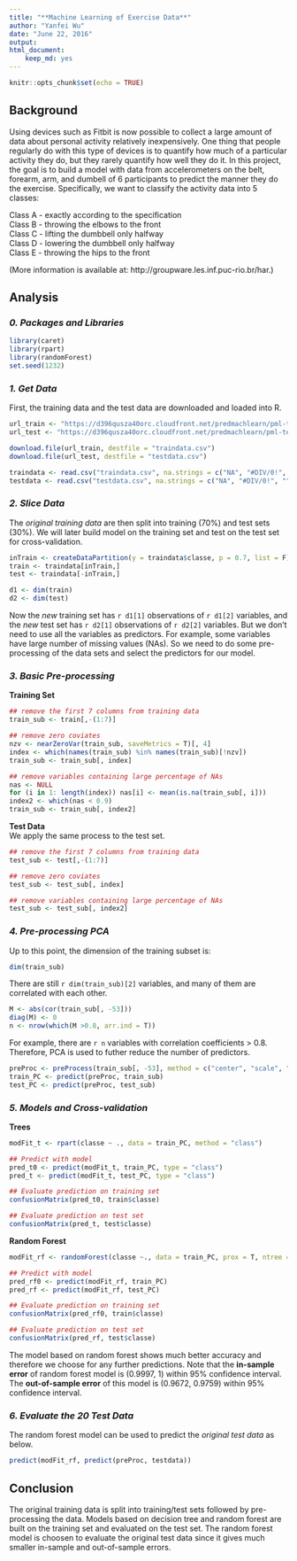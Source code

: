 ```yaml
---
title: "**Machine Learning of Exercise Data**"
author: "Yanfei Wu"
date: "June 22, 2016"
output: 
html_document:
    keep_md: yes
---
```


```r
knitr::opts_chunk$set(echo = TRUE)
```

## **Background**  
Using devices such as Fitbit is now possible to collect a large amount of data about personal activity relatively inexpensively. One thing that people regularly do with this type of devices is to quantify how much of a particular activity they do, but they rarely quantify how well they do it. In this project, the goal is to build a model with data from accelerometers on the belt, forearm, arm, and dumbell of 6 participants to predict the manner they do the exercise. Specifically, we want to classify the activity data into 5 classes:    

Class A - exactly according to the specification  
Class B - throwing the elbows to the front   
Class C - lifting the dumbbell only halfway   
Class D - lowering the dumbbell only halfway   
Class E - throwing the hips to the front   

(More information is available at: http://groupware.les.inf.puc-rio.br/har.)  

## **Analysis**  
### *0. Packages and Libraries*  
```r
library(caret)
library(rpart)
library(randomForest)
set.seed(1232)
```  

### *1. Get Data*   
First, the training data and the test data are downloaded and loaded into R.
```r
url_train <- "https://d396qusza40orc.cloudfront.net/predmachlearn/pml-training.csv"
url_test <- "https://d396qusza40orc.cloudfront.net/predmachlearn/pml-testing.csv"

download.file(url_train, destfile = "traindata.csv")
download.file(url_test, destfile = "testdata.csv")

traindata <- read.csv("traindata.csv", na.strings = c("NA", "#DIV/0!", ""))
testdata <- read.csv("testdata.csv", na.strings = c("NA", "#DIV/0!", ""))
```  

### *2. Slice Data*    
The *original training data* are then split into training (70%) and test sets (30%). We will later build model on the training set and test on the test set for cross-validation.  
```r
inTrain <- createDataPartition(y = traindata$classe, p = 0.7, list = F)
train <- traindata[inTrain,]
test <- traindata[-inTrain,]

d1 <- dim(train)
d2 <- dim(test)
```  
Now the *new* training set has `r d1[1]` observations of `r d1[2]` variables, and the *new* test set has `r d2[1]` observations of `r d2[2]` variables. But we don't need to use all the variables as predictors. For example, some variables have large number of missing values (NAs). So we need to do some pre-processing of the data sets and select the predictors for our model.   

### *3. Basic Pre-processing*   
**Training Set**
```r
## remove the first 7 columns from training data
train_sub <- train[,-(1:7)]

## remove zero coviates
nzv <- nearZeroVar(train_sub, saveMetrics = T)[, 4]
index <- which(names(train_sub) %in% names(train_sub)[!nzv])
train_sub <- train_sub[, index]

## remove variables containing large percentage of NAs
nas <- NULL
for (i in 1: length(index)) nas[i] <- mean(is.na(train_sub[, i]))
index2 <- which(nas < 0.9)
train_sub <- train_sub[, index2]
```  

**Test Data**  
We apply the same process to the test set.  
```r
## remove the first 7 columns from training data
test_sub <- test[,-(1:7)]

## remove zero coviates
test_sub <- test_sub[, index]

## remove variables containing large percentage of NAs
test_sub <- test_sub[, index2]
```  

### *4. Pre-processing PCA*  
Up to this point, the dimension of the training subset is:  
```r
dim(train_sub)
```
There are still `r dim(train_sub)[2]` variables, and many of them are correlated with each other. 
```r
M <- abs(cor(train_sub[, -53]))
diag(M) <- 0
n <- nrow(which(M >0.8, arr.ind = T))
```  
For example, there are `r n` variables with correlation coefficients > 0.8. Therefore, PCA is used to futher reduce the number of predictors.   
```r
preProc <- preProcess(train_sub[, -53], method = c("center", "scale", "pca"))
train_PC <- predict(preProc, train_sub)
test_PC <- predict(preProc, test_sub)
```  

### *5. Models and Cross-validation*
**Trees**
```r
modFit_t <- rpart(classe ~ ., data = train_PC, method = "class")

## Predict with model
pred_t0 <- predict(modFit_t, train_PC, type = "class")
pred_t <- predict(modFit_t, test_PC, type = "class")

## Evaluate prediction on training set
confusionMatrix(pred_t0, train$classe)

## Evaluate prediction on test set
confusionMatrix(pred_t, test$classe)
```

**Random Forest**  
```r
modFit_rf <- randomForest(classe ~., data = train_PC, prox = T, ntree = 50)  

## Predict with model
pred_rf0 <- predict(modFit_rf, train_PC)
pred_rf <- predict(modFit_rf, test_PC)

## Evaluate prediction on training set
confusionMatrix(pred_rf0, train$classe)

## Evaluate prediction on test set
confusionMatrix(pred_rf, test$classe)
```  
The model based on random forest shows much better accuracy and therefore we choose for any further predictions. Note that the **in-sample error** of random forest model is (0.9997, 1) within 95% confidence interval. The **out-of-sample error** of this model is (0.9672, 0.9759) within 95% confidence interval.   

### *6. Evaluate the 20 Test Data*  
The random forest model can be used to predict the *original test data* as below.

```r
predict(modFit_rf, predict(preProc, testdata))
```

## **Conclusion**  
The original training data is split into training/test sets followed by pre-processing the data. Models based on decision tree and random forest are built on the training set and evaluated on the test set. The random forest model is choosen to evaluate the original test data since it gives much smaller in-sample and out-of-sample errors.   

